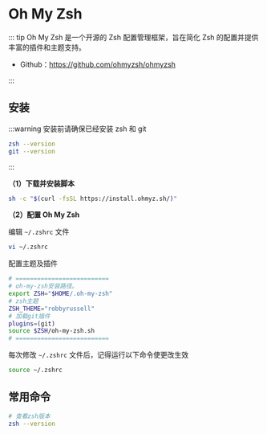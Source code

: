 # Oh My Zsh

::: tip Oh My Zsh 是一个开源的 Zsh 配置管理框架，旨在简化 Zsh 的配置并提供丰富的插件和主题支持。

- Github：https://github.com/ohmyzsh/ohmyzsh

:::

## 安装

:::warning 安装前请确保已经安装 zsh 和 git

```bash
zsh --version
git --version
```

:::

**（1）下载并安装脚本**

```bash
sh -c "$(curl -fsSL https://install.ohmyz.sh/)"
```

**（2）配置 Oh My Zsh**

编辑 `~/.zshrc` 文件

```bash
vi ~/.zshrc
```

配置主题及插件

```bash
# ==========================
# oh-my-zsh安装路径。
export ZSH="$HOME/.oh-my-zsh"
# zsh主题
ZSH_THEME="robbyrussell"
# 加载git插件
plugins=(git)
source $ZSH/oh-my-zsh.sh
# ==========================
```

每次修改 `~/.zshrc` 文件后，记得运行以下命令使更改生效

```bash
source ~/.zshrc
```



## 常用命令

```bash
# 查看zsh版本
zsh --version
```




